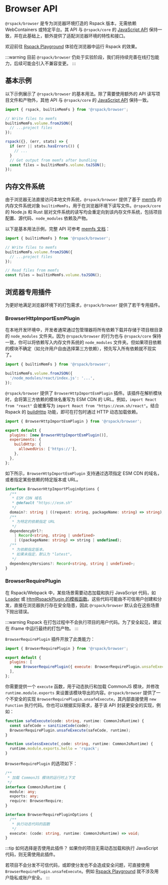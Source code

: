 # Browser API

`@rspack/browser` 是专为浏览器环境打造的 Rspack 版本，无需依赖 WebContainers 或特定平台。其 API 与 `@rspack/core` 的 [JavaScript API](/api/javascript-api/) 保持一致，并在此基础上，额外提供了适配浏览器环境的特性和接口。

欢迎前往 [Rspack Playground](https://playground.rspack.rs/) 体验在浏览器中运行 Rspack 的效果。

:::warning
目前 `@rspack/browser` 仍处于实验阶段，我们将持续完善在线打包能力，后续可能会引入不兼容变更。
:::

## 基本示例

以下示例展示了 `@rspack/browser` 的基本用法。除了需要使用额外的 API 读写项目文件和产物外，其他 API 与 `@rspack/core` 的 [JavaScript API](/api/javascript-api/) 保持一致。

```ts
import { rspack, builtinMemFs } from '@rspack/browser';

// Write files to memfs
builtinMemFs.volume.fromJSON({
  // ...project files
});

rspack({}, (err, stats) => {
  if (err || stats.hasErrors()) {
    // ...
  }
  // Get output from memfs after bundling
  const files = builtinMemFs.volume.toJSON();
});
```

## 内存文件系统

由于浏览器无法直接访问本地文件系统，`@rspack/browser` 提供了基于 [memfs](https://www.npmjs.com/package/memfs) 的内存文件系统对象 `builtinMemFs`，用于在浏览器环境下读写文件。`@rspack/core` 的 Node.js 和 Rust 层对文件系统的读写均会重定向到该内存文件系统，包括项目配置、源代码、`node_modules` 依赖及产物。

以下是基本用法示例，完整 API 可参考 [memfs 文档](https://github.com/streamich/memfs)：

```typescript
import { builtinMemFs } from '@rspack/browser';

// Write files to memfs
builtinMemFs.volume.fromJSON({
  // ...project files
});

// Read files from memfs
const files = builtinMemFs.volume.toJSON();
```

## 浏览器专用插件

为更好地满足浏览器环境下的打包需求，`@rspack/browser` 提供了若干专用插件。

### BrowserHttpImportEsmPlugin

在本地开发环境中，开发者通常通过包管理器将所有依赖下载并存储于项目根目录的 `node_modules` 文件夹。因为 `@rspack/browser` 的行为也与 `@rspack/core` 保持一致，你可以将依赖写入内存文件系统的 `node_modules` 文件夹。但如果项目依赖的模块不确定（如允许用户自由选择第三方依赖），预先写入所有依赖就不现实了。

```typescript
import { builtinMemFs } from '@rspack/browser';

builtinMemFs.volume.fromJSON({
  '/node_modules/react/index.js': '...',
});
```

`@rspack/browser` 提供了 `BrowserHttpImportEsmPlugin` 插件。该插件在解析模块时，会将第三方依赖的模块名重写为 ESM CDN 的 URL。例如，`import React from "react"` 会被重写为 `import React from "https://esm.sh/react"`。结合 Rspack 的 [buildHttp](/config/experiments#experimentsbuildhttp) 功能，即可在打包时通过 HTTP 动态加载依赖。

```js title="rspack.config.mjs"
import { BrowserHttpImportEsmPlugin } from '@rspack/browser';

export default {
  plugins: [new BrowserHttpImportEsmPlugin()],
  experiments: {
    buildHttp: {
      allowedUris: ['https://'],
    },
  },
};
```

如下所示，`BrowserHttpImportEsmPlugin` 支持通过选项指定 ESM CDN 的域名，或者指定某些依赖的特定版本或 URL。

```typescript
interface BrowserHttpImportPluginOptions {
  /**
   * ESM CDN 域名
   * @default "https://esm.sh"
   */
  domain?: string | ((request: string, packageName: string) => string);
  /**
   * 为特定的依赖指定 URL
   */
  dependencyUrl?:
    | Record<string, string | undefined>
    | ((packageName: string) => string | undefined);
  /**
   * 为依赖指定版本。
   * 如果未指定，默认为 "latest"。
   */
  dependencyVersions?: Record<string, string | undefined>;
}
```

### BrowserRequirePlugin

在 Rspack/Webpack 中，某些场景需要动态加载和执行 JavaScript 代码，如 [Loader](/guide/features/loader) 或 [HtmlRspackPlugin 的模板函数](https://rspack.rs/plugins/rspack/html-rspack-plugin#use-template-function)。这些代码可能由不可信用户创建和分发，直接在浏览器执行存在安全隐患，因此 `@rspack/browser` 默认会在这些场景下抛出错误。

:::warning
Rspack 在打包过程中不会执行项目的用户代码。为了安全起见，建议在 iframe 中运行最终的打包产物。
:::

`BrowserRequirePlugin` 插件开放了此类能力：

```js title="rspack.config.mjs"
import { BrowserRequirePlugin } from '@rspack/browser';

export default {
  plugins: [
    new BrowserRequirePlugin({ execute: BrowserRequirePlugin.unsafeExecute }),
  ],
};
```

你需要提供一个 `execute` 函数，用于动态执行和加载 CommonJS 模块，并修改 `runtime.module.exports` 来设置该模块导出的内容。`@rspack/browser` 提供了一个不安全的实现 `BrowserRequirePlugin.unsafeExecute`，其内部直接使用 `new Function` 执行代码。你也可以根据实际需求，基于该 API 封装更安全的实现，例如：

```typescript
function safeExecute(code: string, runtime: CommonJsRuntime) {
  const safeCode = sanitizeCode(code);
  BrowserRequirePlugin.unsafeExecute(safeCode, runtime);
}

function uselessExecute(_code: string, runtime: CommonJsRuntime) {
  runtime.module.exports.hello = 'rspack';
}
```

`BrowserRequirePlugin` 的选项如下：

```typescript
/**
 * 加载 CommonJS 模块的运行时上下文
 */
interface CommonJsRuntime {
  module: any;
  exports: any;
  require: BrowserRequire;
}

interface BrowserRequirePluginOptions {
  /**
   * 执行动态代码的函数
   */
  execute: (code: string, runtime: CommonJsRuntime) => void;
}
```

:::tip 如何选择是否使用此插件？
如果你的项目无需动态加载和执行 JavaScript 代码，则无需使用此插件。

若项目不会分发不可信代码，或即使分发也不会造成安全问题，可直接使用 `BrowserRequirePlugin.unsafeExecute`。例如 [Rspack Playground](https://playground.rspack.rs/) 就不涉及用户隐私或账户安全。
:::
